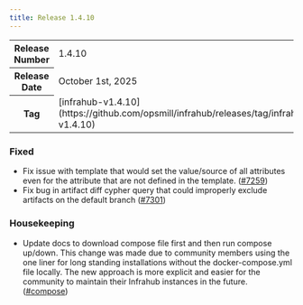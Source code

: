 ```yaml
---
title: Release 1.4.10
---
```

<table>
  <tbody>
    <tr>
      <th>Release Number</th>
      <td>1.4.10</td>
    </tr>
    <tr>
      <th>Release Date</th>
      <td>October 1st, 2025</td>
    </tr>
    <tr>
      <th>Tag</th>
      <td>[infrahub-v1.4.10](https://github.com/opsmill/infrahub/releases/tag/infrahub-v1.4.10)</td>
    </tr>
  </tbody>
</table>

### Fixed

- Fix issue with template that would set the value/source of all attributes even for the attribute that are not defined in the template. ([#7259](https://github.com/opsmill/infrahub/issues/7259))
- Fix bug in artifact diff cypher query that could improperly exclude artifacts on the default branch ([#7301](https://github.com/opsmill/infrahub/issues/7301))

### Housekeeping

- Update docs to download compose file first and then run compose up/down. This change was made due to community members using the one liner for long standing installations without the docker-compose.yml file locally. The new approach is more explicit and easier for the community to maintain their Infrahub instances in the future. ([#compose](https://github.com/opsmill/infrahub/issues/compose))
